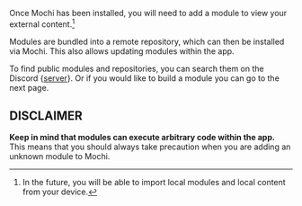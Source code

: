 
Once Mochi has been installed, you will need to add a module to view your external content.[^1]

Modules are bundled into a remote repository, which can then be installed via Mochi. This also allows updating modules within the app.

To find public modules and repositories, you can search them on the Discord {<a target='_blank' href={DISCORD_LINK}>server</a>}.
Or if you would like to build a module you can go to the next page.

## DISCLAIMER

**Keep in mind that modules can execute arbitrary code within the app.** This means that you should always take precaution when you are adding an unknown module to Mochi.

[^1]: In the future, you will be able to import local modules and local content from your device.
